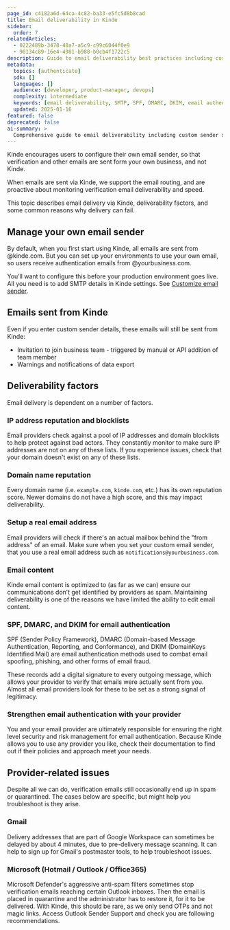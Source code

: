 ```yaml
---
page_id: c4182a6d-64ca-4c82-ba33-e5fc5d8b8cad
title: Email deliverability in Kinde
sidebar:
  order: 7
relatedArticles:
  - 0222489b-3478-48a7-a5c9-c99c6044f0e9
  - 90134c89-16e4-4981-b988-b0cb4f1722c5
description: Guide to email deliverability best practices including custom email senders, authentication records, and troubleshooting delivery issues.
metadata:
  topics: [authenticate]
  sdk: []
  languages: []
  audience: [developer, product-manager, devops]
  complexity: intermediate
  keywords: [email deliverability, SMTP, SPF, DMARC, DKIM, email authentication, spam prevention]
  updated: 2025-01-16
featured: false
deprecated: false
ai-summary: >
  Comprehensive guide to email deliverability including custom sender setup, authentication records, and troubleshooting common delivery issues.
---
```


Kinde encourages users to configure their own email sender, so that verification and other emails are sent form your own business, and not Kinde.

When emails are sent via Kinde, we support the email routing, and are proactive about monitoring verification email deliverability and speed.

This topic describes email delivery via Kinde, deliverability factors, and some common reasons why delivery can fail.

## Manage your own email sender

By default, when you first start using Kinde, all emails are sent from @kinde.com. But you can set up your environments to use your own email, so users receive authentication emails from @yourbusiness.com.

You’ll want to configure this before your production environment goes live. All you need is to add SMTP details in Kinde settings. See [Customize email sender](/get-started/connect/customize-email-sender/).

## Emails sent from Kinde

Even if you enter custom sender details, these emails will still be sent from Kinde:

- Invitation to join business team - triggered by manual or API addition of team member
- Warnings and notifications of data export

## Deliverability factors

Email delivery is dependent on a number of factors.

### IP address reputation and blocklists

Email providers check against a pool of IP addresses and domain blocklists to help protect against bad actors. They constantly monitor to make sure IP addresses are not on any of these lists. If you experience issues, check that your domain doesn't exist on any of these lists.

### Domain name reputation

Every domain name (i.e. `example.com`, `kinde.com`, etc.) has its own reputation score. Newer domains do not have a high score, and this may impact deliverability.

### Setup a real email address

Email providers will check if there's an actual mailbox behind the "from address" of an email. Make sure when you set your custom email sender, that you use a real email address such as `notifications@yourbusiness.com`.

### Email content

Kinde email content is optimized to (as far as we can) ensure our communications don’t get identified by providers as spam. Maintaining deliverability is one of the reasons we have limited the ability to edit email content.

### SPF, DMARC, and DKIM for email authentication

SPF (Sender Policy Framework), DMARC (Domain-based Message Authentication, Reporting, and Conformance), and DKIM (DomainKeys Identified Mail) are email authentication methods used to combat email spoofing, phishing, and other forms of email fraud.

These records add a digital signature to every outgoing message, which allows your provider to verify that emails were actually sent from you. Almost all email providers look for these to be set as a strong signal of legitimacy.

### Strengthen email authentication with your provider

You and your email provider are ultimately responsible for ensuring the right level security and risk management for email authentication. Because Kinde allows you to use any provider you like, check their documentation to find out if their policies and approach meet your needs.

## Provider-related issues

Despite all we can do, verification emails still occasionally end up in spam or quarantined. The cases below are specific, but might help you troubleshoot is they arise.

### Gmail

Delivery addresses that are part of Google Workspace can sometimes be delayed by about 4 minutes, due to pre-delivery message scanning. It can help to sign up for Gmail's postmaster tools, to help troubleshoot issues.

### Microsoft (Hotmail / Outlook / Office365)

Microsoft Defender's aggressive anti-spam filters sometimes stop verification emails reaching certain Outlook inboxes. Then the email is placed in quarantine and the administrator has to restore it, for it to be delivered. With Kinde, this should be rare, as we only send OTPs and not magic links. Access Outlook Sender Support and check you are following recommendations.
